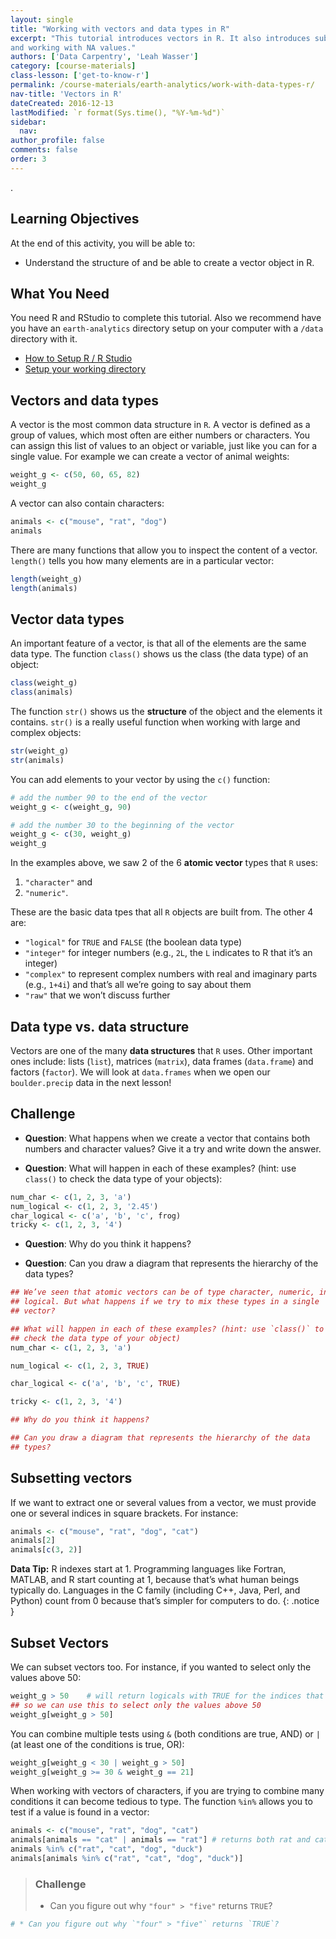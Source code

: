 ```yaml
---
layout: single
title: "Working with vectors and data types in R"
excerpt: "This tutorial introduces vectors in R. It also introduces subsetting,
and working with NA values."
authors: ['Data Carpentry', 'Leah Wasser']
category: [course-materials]
class-lesson: ['get-to-know-r']
permalink: /course-materials/earth-analytics/work-with-data-types-r/
nav-title: 'Vectors in R'
dateCreated: 2016-12-13
lastModified: `r format(Sys.time(), "%Y-%m-%d")`
sidebar:
  nav:
author_profile: false
comments: false
order: 3
---
```


.

<div class='notice--success' markdown="1">

# Learning Objectives
At the end of this activity, you will be able to:

* Understand the structure of and be able to create a vector object in R.

## What You Need

You need R and RStudio to complete this tutorial. Also we recommend have you
have an `earth-analytics` directory setup on your computer with a `/data`
directory with it.

* [How to Setup R / R Studio](/course-materials/setup-r-rstudio/)
* [Setup your working directory](/course-materials/setup-working-directory/)


</div>


## Vectors and data types

A vector is the most common data structure in `R`. A vector is defined as a
group of values, which most often are either numbers or characters. You can
assign this list of values to an object or variable, just like you
can for a single value. For example we can create a vector of animal weights:

```r
weight_g <- c(50, 60, 65, 82)
weight_g

```

A vector can also contain characters:

```r
animals <- c("mouse", "rat", "dog")
animals
```

There are many functions that allow you to inspect the content of a
vector. `length()` tells you how many elements are in a particular vector:

```r
length(weight_g)
length(animals)
```

## Vector data types

An important feature of a vector, is that all of the elements are the same data
type. The function `class()` shows us the class (the data type) of an object:

```r
class(weight_g)
class(animals)
```

The function `str()` shows us the **structure** of the object and the elements it
contains. `str()` is a really useful function when working with large and complex
objects:

```r
str(weight_g)
str(animals)
```

You can add elements to your vector by using the `c()` function:

```r

# add the number 90 to the end of the vector
weight_g <- c(weight_g, 90)

# add the number 30 to the beginning of the vector
weight_g <- c(30, weight_g)
weight_g
```

In the examples above, we saw 2 of the 6 **atomic vector** types that `R` uses:

1. `"character"` and
2. `"numeric"`.

These are the basic data tpes that all `R` objects are built
from. The other 4 are:

* `"logical"` for `TRUE` and `FALSE` (the boolean data type)
* `"integer"` for integer numbers (e.g., `2L`, the `L` indicates to R that it's an integer)
* `"complex"` to represent complex numbers with real and imaginary parts (e.g.,
  `1+4i`) and that's all we're going to say about them
* `"raw"` that we won't discuss further

## Data type vs. data structure
Vectors are one of the many **data structures** that `R` uses. Other important
ones include: lists (`list`), matrices (`matrix`), data frames (`data.frame`) and
factors (`factor`). We will look at `data.frames` when we open our `boulder.precip`
data in the next lesson!

<div class="notice--warning" markdown="1">

# Challenge

* **Question**: What happens when we create a vector that contains both numbers
and character values? Give it a try and write down the answer.
<!-- * _Answer_: R implicitly converts them to all be the same type -->

* **Question**: What will happen in each of these examples? (hint: use `class()`
  to check the data type of your objects):

```r
num_char <- c(1, 2, 3, 'a')
num_logical <- c(1, 2, 3, '2.45')
char_logical <- c('a', 'b', 'c', frog)
tricky <- c(1, 2, 3, '4')
```
* **Question**: Why do you think it happens?
<!-- * _Answer_: Vectors can be of only one data type. R tries to convert (=coerce)
  the content of this vector to find a "common denominator". -->

* **Question**: Can you draw a diagram that represents the hierarchy of the data
  types?
<!-- * _Answer_: `logical -> numeric -> character <-- logical` -->

</div>



```r
## We’ve seen that atomic vectors can be of type character, numeric, integer, and
## logical. But what happens if we try to mix these types in a single
## vector?

## What will happen in each of these examples? (hint: use `class()` to
## check the data type of your object)
num_char <- c(1, 2, 3, 'a')

num_logical <- c(1, 2, 3, TRUE)

char_logical <- c('a', 'b', 'c', TRUE)

tricky <- c(1, 2, 3, '4')

## Why do you think it happens?

## Can you draw a diagram that represents the hierarchy of the data
## types?
```


## Subsetting vectors

If we want to extract one or several values from a vector, we must provide one
or several indices in square brackets. For instance:

```r
animals <- c("mouse", "rat", "dog", "cat")
animals[2]
animals[c(3, 2)]
```

<i fa fa-star></i>**Data Tip:** R indexes start at 1. Programming languages like
Fortran, MATLAB, and R start
counting at 1, because that's what human beings typically do. Languages in the C
family (including C++, Java, Perl, and Python) count from 0 because that's
simpler for computers to do.
{: .notice }

## Subset Vectors

We can subset vectors too. For instance, if you wanted to select only the
values above 50:

```r
weight_g > 50    # will return logicals with TRUE for the indices that meet the condition
## so we can use this to select only the values above 50
weight_g[weight_g > 50]
```

You can combine multiple tests using `&` (both conditions are true, AND) or `|`
(at least one of the conditions is true, OR):

```r
weight_g[weight_g < 30 | weight_g > 50]
weight_g[weight_g >= 30 & weight_g == 21]
```

When working with vectors of characters, if you are trying to combine many
conditions it can become tedious to type. The function `%in%` allows you to test
if a value is found in a vector:

```r
animals <- c("mouse", "rat", "dog", "cat")
animals[animals == "cat" | animals == "rat"] # returns both rat and cat
animals %in% c("rat", "cat", "dog", "duck")
animals[animals %in% c("rat", "cat", "dog", "duck")]
```

> ### Challenge {.challenge}
>
> * Can you figure out why `"four" > "five"` returns `TRUE`?

```r
# * Can you figure out why `"four" > "five"` returns `TRUE`?
```

<!--
```r
## Answers
## * When using ">" or "<" on strings, R compares their alphabetical order. Here
##   "four" comes after "five", and therefore is "greater than" it.
```
-->

